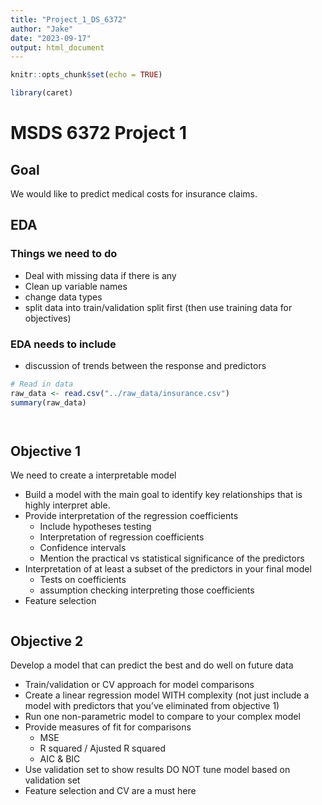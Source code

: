 ```yaml
---
title: "Project_1_DS_6372"
author: "Jake"
date: "2023-09-17"
output: html_document
---
```


```r
knitr::opts_chunk$set(echo = TRUE)
```

```r
library(caret)
```
# MSDS 6372 Project 1

## Goal
We would like to predict medical costs for insurance claims.

## EDA

### Things we need to do
  * Deal with missing data if there is any
  * Clean up variable names
  * change data types
  * split data into train/validation split first (then use training data for objectives)

### EDA needs to include
  * discussion of trends between the response and predictors

```r
# Read in data
raw_data <- read.csv("../raw_data/insurance.csv")
summary(raw_data)




```

## Objective 1

We need to create a interpretable model

  * Build a model with the main goal to identify key relationships that is highly interpret able.
  * Provide interpretation of the regression coefficients
    - Include hypotheses testing
    - Interpretation of regression coefficients
    - Confidence intervals
    - Mention the practical vs statistical significance of the predictors
  * Interpretation of at least a subset of the predictors in your final model
    - Tests on coefficients
    - assumption checking
    interpreting those coefficients
  * Feature selection
  
```r

```

## Objective 2

Develop a model that can predict the best and do well on future data

  * Train/validation or CV approach for model comparisons
  * Create a linear regression model WITH complexity (not just include a model with predictors that you've eliminated from objective 1)
  * Run one non-parametric model to compare to your complex model
  * Provide measures of fit for comparisons
    - MSE
    - R squared / Ajusted R squared
    - AIC & BIC
  * Use validation set to show results DO NOT tune model based on validation set
  * Feature selection and CV are a must here
  
 ```r
 
 
 ```
  




